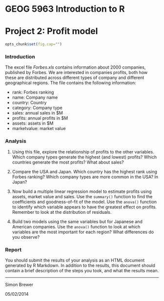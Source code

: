 # GEOG 5963 Introduction to R
# Project 2: Profit model

```r
opts_chunk$set(fig.cap="")
``` 

### Introduction
The excel file *Forbes.xls* contains information about 2000 companies, published by Forbes. We are interested in companies profits, both how these are distributed across different types of company and different geographical regions. The file contains the following information:

- rank: Forbes ranking
- name: Company name
- country: Country
- category: Company type
- sales: annual sales in $M
- profits: annual profits in $M
- assets: assets in $M
- marketvalue: market value

### Analysis
1. Using this file, explore the relationship of profits to the other variables. Which company types generate the highest (and lowest) profits? Which countries generate the most profits? What about sales?

2. Compare the USA and Japan. Which country has the highest rank using Forbes ranking? Which company types are more common in the USA? In Japan?

3. Now build a multiple linear regression model to estimate profits using assets, market value and sales. Use the `summary()` function to find the coefficients and goodness-of-fit of the model. Use the `anova()` function to identify which variable appears to have the greatest effect on profits. Remember to look at the distribution of residuals. 

4. Build two models using the same variables but for Japanese and American companies. Use the `anova()` function to look at which variables are the most important for each region? What differences do you observe?

### Report
You should submit the results of your analysis as an HTML document generated by R Markdown. In addition to the results, this document should contain a brief description of the steps you took, and what the results mean. 

---
Simon Brewer

05/02/2014
